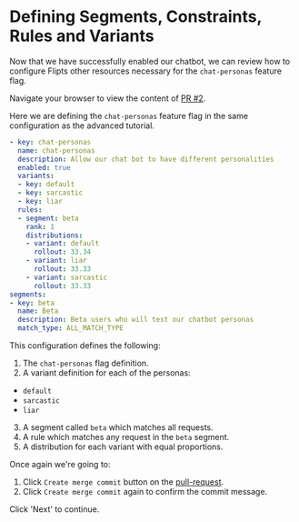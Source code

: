 # Defining Segments, Constraints, Rules and Variants

Now that we have successfully enabled our chatbot, we can review how to configure Flipts other resources necessary for the `chat-personas` feature flag.

Navigate your browser to view the content of [PR #2](http://localhost:3001/flipt/features/pulls/2/files).

Here we are defining the `chat-personas` feature flag in the same configuration as the advanced tutorial.

```yaml
- key: chat-personas
  name: chat-personas
  description: Allow our chat bot to have different personalities
  enabled: true
  variants:
  - key: default
  - key: sarcastic
  - key: liar
  rules:
  - segment: beta
    rank: 1
    distributions:
    - variant: default
      rollout: 33.34
    - variant: liar
      rollout: 33.33
    - variant: sarcastic
      rollout: 33.33
segments:
- key: beta
  name: Beta
  description: Beta users who will test our chatbot personas
  match_type: ALL_MATCH_TYPE
```

This configuration defines the following:

1. The `chat-personas` flag definition.
2. A variant definition for each of the personas:

- `default`
- `sarcastic`
- `liar`

3. A segment called `beta` which matches all requests.
4. A rule which matches any request in the `beta` segment.
5. A distribution for each variant with equal proportions.

Once again we're going to:

1. Click `Create merge commit` button on the [pull-request](http://localhost:3001/flipt/features/pulls/2).
2. Click `Create merge commit` again to confirm the commit message.

Click 'Next' to continue.
